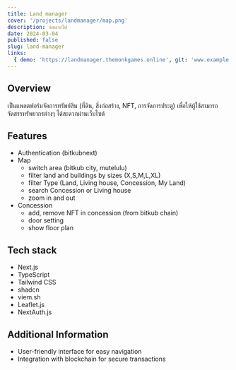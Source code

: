 ```yaml
---
title: Land manager
cover: '/projects/landmanager/map.png'
description: ก่อนจะไป
date: 2024-03-04
published: false
slug: land-manager
links:
  { demo: 'https://landmanager.themonkgames.online', git: 'www.example.com' }
---
```


## Overview

เป็นแพลตฟอร์มจัดการทรัพย์สิน (ที่ดิน, สิ่งก่อสร้าง, NFT, การจัดการประตู) เพื่อให้ผู้ใช้สามารถจัดสรรทรัพยากรต่างๆ ได้สะดวกผ่านเว็บไซต์

## Features

- Authentication (bitkubnext)
- Map
  - switch area (bitkub city, mutelulu)
  - filter land and buildings by sizes (X,S,M,L,XL)
  - filter Type (Land, Living house, Concession, My Land)
  - search Concession or Living house
  - zoom in and out
- Concession
  - add, remove NFT in concession (from bitkub chain)
  - door setting
  - show floor plan

## Tech stack

- Next.js
- TypeScript
- Tailwind CSS
- shadcn
- viem.sh
- Leaflet.js
- NextAuth.js

## Additional Information

- User-friendly interface for easy navigation
- Integration with blockchain for secure transactions
